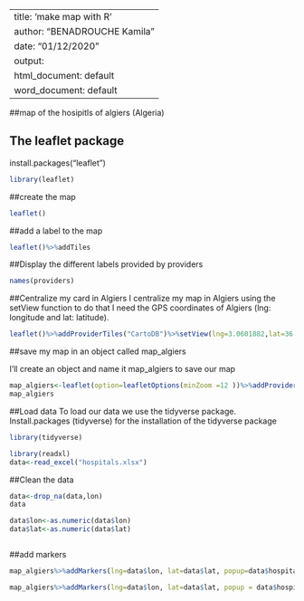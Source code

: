 
---
title: 'make map with R '
author: "BENADROUCHE Kamila"
date: "01/12/2020"
output:
  html_document: default
  word_document: default
---

##map of the hosipitls of algiers (Algeria)


## The leaflet package

install.packages("leaflet ")
```{r}
library(leaflet)
```

##create the map
```{r}
leaflet()
```
##add a label to the map
```{r}
leaflet()%>%addTiles
```
##Display the different labels provided by providers

```{r}
names(providers)
```

##Centralize my card in Algiers
I centralize my map in Algiers using the setView function
to do that I need the GPS coordinates of Algiers (lng: longitude and lat: latitude). 
```{r}
leaflet()%>%addProviderTiles("CartoDB")%>%setView(lng=3.0601882,lat=36.7753606,zoom=12)
```
##save my map in an object called map_algiers

I'll create an object and name it map_algiers to save our map
```{r}
map_algiers<-leaflet(option=leafletOptions(minZoom =12 ))%>%addProviderTiles("CartoDB")%>%setView(lng =3.0601882 , lat = 36.7753606, zoom = 13)
map_algiers
```

##Load data
To load our data we use the tidyverse package.
Install.packages (tidyverse) for the installation of the tidyverse package
```{r}
library(tidyverse)
```


```{r}
library(readxl)
data<-read_excel("hospitals.xlsx")
```
##Clean the data
```{r}
data<-drop_na(data,lon)
data
```
```{r}
data$lon<-as.numeric(data$lon)
data$lat<-as.numeric(data$lat)



```

##add markers
```{r}
map_algiers%>%addMarkers(lng=data$lon, lat=data$lat, popup=data$hospital)
```



```{r}
map_algiers%>%addMarkers(lng=data$lon, lat=data$lat, popup = data$hospital)
```


